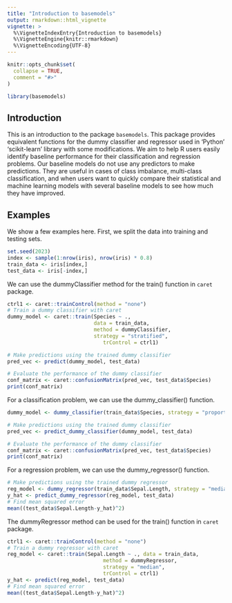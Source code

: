 ```yaml
---
title: "Introduction to basemodels"
output: rmarkdown::html_vignette
vignette: >
  %\VignetteIndexEntry{Introduction to basemodels}
  %\VignetteEngine{knitr::rmarkdown}
  %\VignetteEncoding{UTF-8}
---
```


```r
knitr::opts_chunk$set(
  collapse = TRUE,
  comment = "#>"
)
```

```r
library(basemodels)
```

## Introduction

This is an introduction to the package `basemodels`. This package provides equivalent functions for the dummy classifier and regressor used in 'Python' 'scikit-learn' library with some modifications. We aim to help R users easily identify baseline performance for their classification and regression problems. Our baseline models do not use any predictors to make predictions. They are useful in cases of class imbalance, multi-class classification, and when users want to quickly compare their statistical and machine learning models with several baseline models to see how much they have improved. 

## Examples

We show a few examples here. First, we split the data into training and testing sets.

```r
set.seed(2023)
index <- sample(1:nrow(iris), nrow(iris) * 0.8)
train_data <- iris[index,]
test_data <- iris[-index,]
```

We can use the dummyClassifier method for the train() function in `caret` package. 

```r
ctrl1 <- caret::trainControl(method = "none")
# Train a dummy classifier with caret
dummy_model <- caret::train(Species ~ ., 
                            data = train_data,
                            method = dummyClassifier,
                            strategy = "stratified",
                               trControl = ctrl1)

# Make predictions using the trained dummy classifier
pred_vec <- predict(dummy_model, test_data)

# Evaluate the performance of the dummy classifier
conf_matrix <- caret::confusionMatrix(pred_vec, test_data$Species)
print(conf_matrix)
```

For a classification problem, we can use the dummy_classifier() function. 

```r
dummy_model <- dummy_classifier(train_data$Species, strategy = "proportional", random_state = 2024)

# Make predictions using the trained dummy classifier
pred_vec <- predict_dummy_classifier(dummy_model, test_data)

# Evaluate the performance of the dummy classifier
conf_matrix <- caret::confusionMatrix(pred_vec, test_data$Species)
print(conf_matrix)
```

For a regression problem, we can use the dummy_regressor() function. 

```r
# Make predictions using the trained dummy regressor
reg_model <- dummy_regressor(train_data$Sepal.Length, strategy = "median")
y_hat <- predict_dummy_regressor(reg_model, test_data)
# Find mean squared error
mean((test_data$Sepal.Length-y_hat)^2)
```

The dummyRegressor method can be used for the train() function in `caret` package. 

```r
ctrl1 <- caret::trainControl(method = "none")
# Train a dummy regressor with caret
reg_model <- caret::train(Sepal.Length ~ ., data = train_data,
                               method = dummyRegressor,
                               strategy = "median",
                               trControl = ctrl1)
y_hat <- predict(reg_model, test_data)
# Find mean squared error
mean((test_data$Sepal.Length-y_hat)^2)
```
